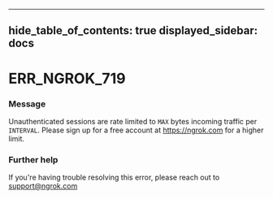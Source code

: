 

---
hide_table_of_contents: true
displayed_sidebar: docs
---


# ERR_NGROK_719

### Message
Unauthenticated sessions are rate limited to `MAX` bytes incoming traffic per `INTERVAL`. Please sign up for a free account at https://ngrok.com for a higher limit.

<ErrorDetails error="err_ngrok_719" />



### Further help
If you're having trouble resolving this error, please reach out to [support@ngrok.com](mailto:support@ngrok.com?subject=Help%20with%20ERR_NGROK_719)

